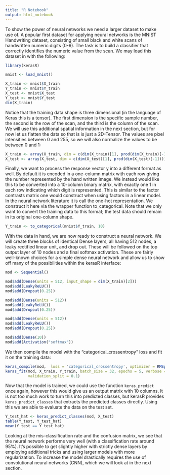 ```yaml
---
title: "R Notebook"
output: html_notebook
---
```


To show the power of neural networks we need a larger dataset to make use of. A popular first dataset for applying neural networks is the MNIST Handwriting dataset, consisting of small black and white scans of handwritten numeric digits (0-9). The task is to build a classifier that correctly identifies the numeric value from the scan. We may load this dataset in with the following:

```r
library(kerasR)

mnist <- load_mnist()

X_train <- mnist$X_train
Y_train <- mnist$Y_train
X_test <- mnist$X_test
Y_test <- mnist$Y_test
dim(X_train)
```


Notice that the training data shape is three dimensional (in the language of Keras this is a tensor). The first dimension is the specific sample number, the second is the row of the scan, and the third is the column of the scan. We will use this additional spatial information in the next section, but for now let us flatten the data so that is is just a 2D-Tensor. The values are pixel intensities between 0 and 255, so we will also normalize the values to be between 0 and 1:

```r
X_train <- array(X_train, dim = c(dim(X_train)[1], prod(dim(X_train)[-1]))) / 255
X_test <- array(X_test, dim = c(dim(X_test)[1], prod(dim(X_test)[-1]))) / 255
```


Finally, we want to process the response vector y into a different format as well. By default it is encoded in a one-column matrix with each row giving the number represented by the hand written image. We instead would like this to be converted into a 10-column binary matrix, with exactly one 1 in each row indicating which digit is represented. This is similar to the factor contrasts matrix one would construct when using factors in a linear model. In the neural network literature it is call the one-hot representation. We construct it here via the wrapper function to_categorical. Note that we only want to convert the training data to this format; the test data should remain in its original one-column shape.

```r
Y_train <- to_categorical(mnist$Y_train, 10)
```

With the data in hand, we are now ready to construct a neural network. We will create three blocks of identical Dense layers, all having 512 nodes, a leaky rectified linear unit, and drop out. These will be followed on the top output layer of 10 nodes and a final softmax activation. These are fairly well-known choices for a simple dense neural network and allow us to show off many of the possibilities within the kerasR interface:

```r
mod <- Sequential()

mod$add(Dense(units = 512, input_shape = dim(X_train)[2]))
mod$add(LeakyReLU())
mod$add(Dropout(0.25))

mod$add(Dense(units = 512))
mod$add(LeakyReLU())
mod$add(Dropout(0.25))

mod$add(Dense(units = 512))
mod$add(LeakyReLU())
mod$add(Dropout(0.25))

mod$add(Dense(10))
mod$add(Activation("softmax"))
```


We then compile the model with the “categorical_crossentropy” loss and fit it on the training data:

```r
keras_compile(mod,  loss = 'categorical_crossentropy', optimizer = RMSprop())
keras_fit(mod, X_train, Y_train, batch_size = 32, epochs = 5, verbose = 1,
          validation_split = 0.1)
```

Now that the model is trained, we could use the function `keras_predict` once again, however this would give us an output matrix with 10 columns. It is not too much work to turn this into predicted classes, but kerasR provides `keras_predict_classes` that extracts the predicted classes directly. Using this we are able to evaluate the data on the test set.


```r
Y_test_hat <- keras_predict_classes(mod, X_test)
table(Y_test, Y_test_hat)
mean(Y_test == Y_test_hat)
```

Looking at the mis-classification rate and the confusion matrix, we see that the neural network performs very well (with a classification rate around 95%). It’s possible to get slightly higher with strictly dense layers by employing additional tricks and using larger models with more regularization. To increase the model drastically requires the use of convolutional neural networks (CNN), which we will look at in the next section.


